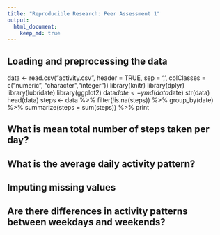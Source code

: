 ```yaml
---
title: "Reproducible Research: Peer Assessment 1"
output: 
  html_document:
    keep_md: true
---
```



## Loading and preprocessing the data
data <- read.csv("activity.csv", header = TRUE, sep = ',', colClasses = c("numeric", "character","integer"))
library(knitr)
library(dplyr)
library(lubridate)
library(ggplot2)
data$date <- ymd(data$date)
str(data)
head(data)
steps <- data %>%
  filter(!is.na(steps)) %>%
  group_by(date) %>%
  summarize(steps = sum(steps)) %>%
  print
  
## What is mean total number of steps taken per day?


## What is the average daily activity pattern?



## Imputing missing values



## Are there differences in activity patterns between weekdays and weekends?
